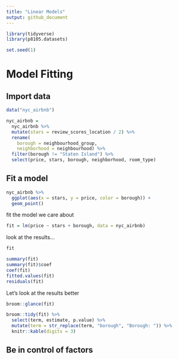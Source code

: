 ```yaml
---
title: "Linear Models"
output: github_document
---
```


```r
library(tidyverse)
library(p8105.datasets)

set.seed(1)
```


# Model Fitting

## Import data
```r
data("nyc_airbnb")

nyc_airbnb = 
  nyc_airbnb %>% 
  mutate(stars = review_scores_location / 2) %>% 
  rename(
    borough = neighbourhood_group,
    neighborhood = neighbourhood) %>% 
  filter(borough != "Staten Island") %>% 
  select(price, stars, borough, neighborhood, room_type)
```


## Fit a model
```r
nyc_airbnb %>% 
  ggplot(aes(x = stars, y = price, color = borough)) +
  geom_point()
```

fit the model we care about
```r
fit = lm(price ~ stars + borough, data = nyc_airbnb)
```

look at the results...
```r
fit

summary(fit)
summary(fit)$coef
coef(fit)
fitted.values(fit)
residuals(fit)
```

Let's look at the results better
```r
broom::glance(fit)

broom::tidy(fit) %>% 
  select(term, estimate, p.value) %>% 
  mutate(term = str_replace(term, "borough", "Borough: ")) %>% 
  knitr::kable(digits = 3)
```


## Be in control of factors

```r

```







